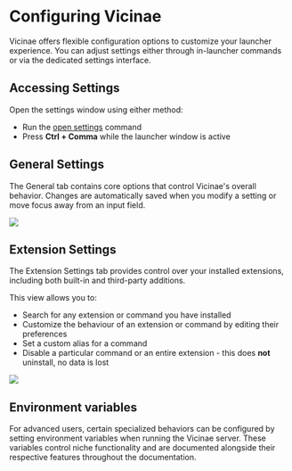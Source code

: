 # Configuring Vicinae

Vicinae offers flexible configuration options to customize your launcher experience. You can adjust settings either through in-launcher commands or via the dedicated settings interface.

## Accessing Settings

Open the settings window using either method:
- Run the [open settings](vicinae://extensions/vicinae/vicinae/settings) command
- Press **Ctrl + Comma** while the launcher window is active

## General Settings

The General tab contains core options that control Vicinae's overall behavior. Changes are automatically saved when you modify a setting or move focus away from an input field.

![](/general-config.webp)

## Extension Settings

The Extension Settings tab provides control over your installed extensions, including both built-in and third-party additions.

This view allows you to:

- Search for any extension or command you have installed
- Customize the behaviour of an extension or command by editing their preferences
- Set a custom alias for a command
- Disable a particular command or an entire extension - this does **not** uninstall, no data is lost

![](/extension-settings.webp)

## Environment variables

For advanced users, certain specialized behaviors can be configured by setting environment variables when running the Vicinae server. These variables control niche functionality and are documented alongside their respective features throughout the documentation.
